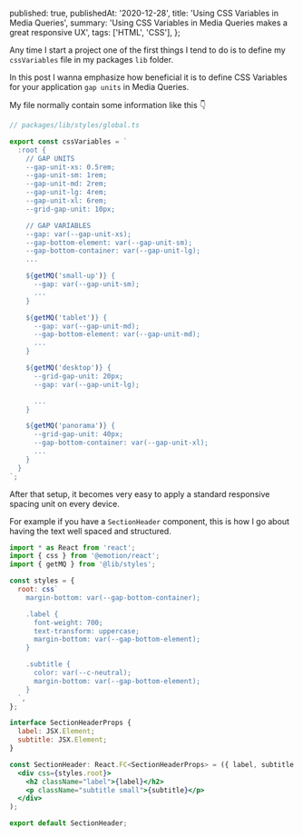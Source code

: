   published: true,
  publishedAt: '2020-12-28',
  title: 'Using CSS Variables in Media Queries',
  summary: 'Using CSS Variables in Media Queries makes a great responsive UX',
  tags: ['HTML', 'CSS'],
};

Any time I start a project one of the first things I tend to do is to define my
`cssVariables` file in my packages `lib` folder.

In this post I wanna emphasize how beneficial it is to define CSS Variables for
your application `gap units` in Media Queries.

My file normally contain some information like this :point_down:

```ts
// packages/lib/styles/global.ts

export const cssVariables = `
  :root {
    // GAP UNITS
    --gap-unit-xs: 0.5rem;
    --gap-unit-sm: 1rem;
    --gap-unit-md: 2rem;
    --gap-unit-lg: 4rem;
    --gap-unit-xl: 6rem;
    --grid-gap-unit: 10px;

    // GAP VARIABLES
    --gap: var(--gap-unit-xs);
    --gap-bottom-element: var(--gap-unit-sm);
    --gap-bottom-container: var(--gap-unit-lg);
    ...

    ${getMQ('small-up')} {
      --gap: var(--gap-unit-sm);
      ...
    }

    ${getMQ('tablet')} {
      --gap: var(--gap-unit-md);
      --gap-bottom-element: var(--gap-unit-md);
      ...
    }

    ${getMQ('desktop')} {
      --grid-gap-unit: 20px;
      --gap: var(--gap-unit-lg);

      ...
    }

    ${getMQ('panorama')} {
      --grid-gap-unit: 40px;
      --gap-bottom-container: var(--gap-unit-xl);
      ...
    }
  }
`;
```

After that setup, it becomes very easy to apply a standard responsive spacing
unit on every device.

For example if you have a `SectionHeader` component, this is how I go about
having the text well spaced and structured.

```jsx
import * as React from 'react';
import { css } from '@emotion/react';
import { getMQ } from '@lib/styles';

const styles = {
  root: css`
    margin-bottom: var(--gap-bottom-container);

    .label {
      font-weight: 700;
      text-transform: uppercase;
      margin-bottom: var(--gap-bottom-element);
    }

    .subtitle {
      color: var(--c-neutral);
      margin-bottom: var(--gap-bottom-element);
    }
  `,
};

interface SectionHeaderProps {
  label: JSX.Element;
  subtitle: JSX.Element;
}

const SectionHeader: React.FC<SectionHeaderProps> = ({ label, subtitle }) => (
  <div css={styles.root}>
    <h2 className="label">{label}</h2>
    <p className="subtitle small">{subtitle}</p>
  </div>
);

export default SectionHeader;
```
